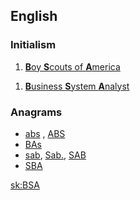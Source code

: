 ==English==

===Initialism===
{{head|en|initialism}}

# [[w:Boy Scouts of America|'''B'''oy '''S'''couts of '''A'''merica]]

# [[w:Business System Analist|'''B'''usiness '''S'''ystem '''A'''nalyst]]

===Anagrams===
* [[abs#English|abs]] , [[ABS#English|ABS]]
* [[BAs#English|BAs]]
* [[sab#English|sab]], [[Sab.#English|Sab.]], [[SAB#English|SAB]]
* [[SBA#English|SBA]]

[[sk:BSA]]